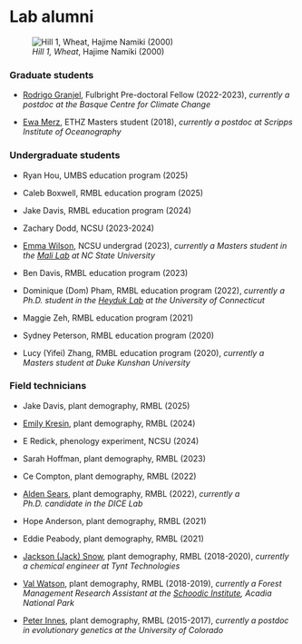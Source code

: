 # Lab alumni

![*Hill 1, Wheat*, Hajime Namiki (2000)](static/namiki-hill1-wheat.jpg){fig-align="center"}

### Graduate students

-   [Rodrigo Granjel](https://es.linkedin.com/in/rodrigo-granjel), Fulbright Pre-doctoral Fellow (2022-2023), *currently a postdoc at the Basque Centre for Climate Change*

-   [Ewa Merz](https://scholar.google.com/citations?user=c5Q9Y2AAAAAJ), ETHZ Masters student (2018), *currently a postdoc at Scripps Institute of Oceanography*

### Undergraduate students

-   Ryan Hou, UMBS education program (2025)

-   Caleb Boxwell, RMBL education program (2025)

-   Jake Davis, RMBL education program (2024)

-   Zachary Dodd, NCSU (2023-2024)

-   [Emma Wilson](https://www.linkedin.com/in/wilsonemma), NCSU undergrad (2023), *currently a Masters student in the [Mali Lab](https://imalilab.weebly.com/) at NC State University*

-   Ben Davis, RMBL education program (2023)

-   Dominique (Dom) Pham, RMBL education program (2022), *currently a Ph.D. student in the [Heyduk Lab](https://www.kheyduk.net/) at the University of Connecticut*

-   Maggie Zeh, RMBL education program (2021)

-   Sydney Peterson, RMBL education program (2020)

-   Lucy (Yifei) Zhang, RMBL education program (2020), *currently a Masters student at Duke Kunshan University*

### Field technicians

-   Jake Davis, plant demography, RMBL (2025)

-   [Emily Kresin](https://www.linkedin.com/in/emily-kresin), plant demography, RMBL (2024)

-   E Redick, phenology experiment, NCSU (2024)

-   Sarah Hoffman, plant demography, RMBL (2023)

-   Ce Compton, plant demography, RMBL (2022)

-   [Alden Sears](people/sears-a/about.qmd), plant demography, RMBL (2022), *currently a Ph.D. candidate in the DICE Lab*

-   Hope Anderson, plant demography, RMBL (2021)

-   Eddie Peabody, plant demography, RMBL (2021)

-   [Jackson (Jack) Snow](https://www.linkedin.com/in/jacksonsnow), plant demography, RMBL (2018-2020), *currently a chemical engineer at Tynt Technologies*

-   [Val Watson](https://www.linkedin.com/in/val-watson-885346291), plant demography, RMBL (2018-2019), *currently a Forest Management Research Assistant at the [Schoodic Institute](https://schoodicinstitute.org/), Acadia National Park*

-   [Peter Innes](https://peterinnes.net/), plant demography, RMBL (2015-2017), *currently a postdoc in evolutionary genetics at the University of Colorado*

